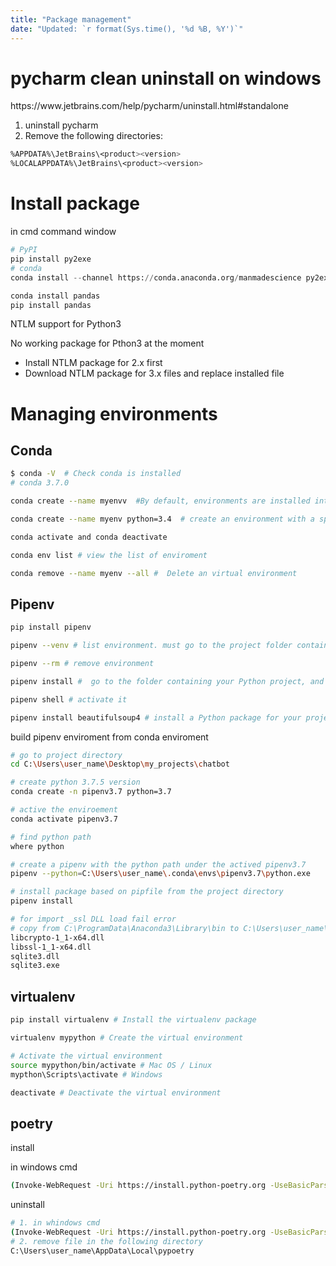 ```yaml
---
title: "Package management"
date: "Updated: `r format(Sys.time(), '%d %B, %Y')`"
---
```


# pycharm clean uninstall on windows

https://www.jetbrains.com/help/pycharm/uninstall.html#standalone

1. uninstall pycharm 
2. Remove the following directories:
```bash
%APPDATA%\JetBrains\<product><version>
%LOCALAPPDATA%\JetBrains\<product><version>
```

# Install package

in cmd command window

``` python
# PyPI
pip install py2exe
# conda
conda install --channel https://conda.anaconda.org/manmadescience py2exe

conda install pandas
pip install pandas
```

NTLM support for Python3

No working package for Pthon3 at the moment

-   Install NTLM package for 2.x first
-   Download NTLM package for 3.x files and replace installed file

# Managing environments

## Conda

``` bash
$ conda -V  # Check conda is installed
# conda 3.7.0

conda create --name myenvv  #By default, environments are installed into the envs directory in the conda directory.

conda create --name myenv python=3.4  # create an environment with a specific version of Python

conda activate and conda deactivate

conda env list # view the list of enviroment

conda remove --name myenv --all #  Delete an virtual environment
```

## Pipenv

``` bash
pip install pipenv

pipenv --venv # list environment. must go to the project folder containing the environment firstly

pipenv --rm # remove environment

pipenv install #  go to the folder containing your Python project, and create a new environment. This will create two new files, Pipfile and Pipfile.lock, in your project directory, and a new virtual environment for your project if it doesn’t exist already.

pipenv shell # activate it

pipenv install beautifulsoup4 # install a Python package for your project
```

build pipenv enviroment from conda enviroment

``` bash
# go to project directory
cd C:\Users\user_name\Desktop\my_projects\chatbot

# create python 3.7.5 version
conda create -n pipenv3.7 python=3.7

# active the enviroement
conda activate pipenv3.7

# find python path
where python

# create a pipenv with the python path under the actived pipenv3.7
pipenv --python=C:\Users\user_name\.conda\envs\pipenv3.7\python.exe

# install package based on pipfile from the project directory
pipenv install

# for import _ssl DLL load fail error
# copy from C:\ProgramData\Anaconda3\Library\bin to C:\Users\user_name\.conda\envs\pipenv3.7\DLLs
libcrypto-1_1-x64.dll
libssl-1_1-x64.dll
sqlite3.dll
sqlite3.exe
```

## virtualenv

``` bash
pip install virtualenv # Install the virtualenv package

virtualenv mypython # Create the virtual environment

# Activate the virtual environment
source mypython/bin/activate # Mac OS / Linux
mypthon\Scripts\activate # Windows

deactivate # Deactivate the virtual environment
```
## poetry


install 

in windows cmd
``` bash
(Invoke-WebRequest -Uri https://install.python-poetry.org -UseBasicParsing).Content | py -
```

uninstall
``` bash
# 1. in whindows cmd
(Invoke-WebRequest -Uri https://install.python-poetry.org -UseBasicParsing).Content | py - --uninstall
# 2. remove file in the following directory
C:\Users\user_name\AppData\Local\pypoetry
```
